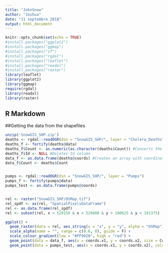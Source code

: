 ```yaml
---
title: "JohnSnow"
author: "Joshua"
date: "11 septembre 2018"
output: html_document
---
```


```r
knitr::opts_chunk$set(echo = TRUE)
#install.packages("ggplot2")
#install.packages("ggmap")
#install.packages("sf")
#install.packages("rgdal")
#install.packages("leaflet")
#install.packages("readxl")
#install.packages("raster")
library(leaflet)
library(ggplot2)
library(ggmap)
require(rgdal) 
library(readxl)
library(raster)
```

## R Markdown

##Getting the data from the shapefiles
```r
unzip('SnowGIS_SHP.zip')
deaths <- rgdal::readOGR(dsn = "SnowGIS_SHP/", layer = "Cholera_Deaths")
deaths_f <- fortify(deaths@data)
deaths_f$Count <- as.numeric(as.character(deaths$Count)) #Converts the Count column to double
deaths_f$Id <- NULL #Deletes Id column
data_f <- as.data.frame(deaths@coords) #Creates an array with coordinates and counts of deaths
data_f$Count <- deaths$Count


pumps <- rgdal::readOGR(dsn = "SnowGIS_SHP/", layer = "Pumps")
pumps_f <- fortify(pumps@data)
pumps_test <- as.data.frame(pumps@coords)


rel <- raster("SnowGIS_SHP/OSMap.tif")
rel_spdf <- as(rel, "SpatialPixelsDataFrame")
rel <- as.data.frame(rel_spdf)
rel <- subset(rel, x > 529150 & x < 529800 & y > 180625 & y < 181375)

ggplot() +
  geom_raster(data = rel, aes_string(x = "x", y = "y", alpha = "OSMap")) +
  scale_alpha(name = "", range = c(0.6, 0), guide = F) +
  scale_colour_gradient(low = "#FF9020", high = "red") +
  geom_point(data = data_f, aes(x = coords.x1, y = coords.x2, size = Count, alpha = Count)) +
  geom_point(data = pumps_test, aes(x = coords.x1, y = coords.x2), colour = "black", size = 1)




```


